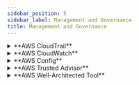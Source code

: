 ```yaml
---
sidebar_position: 5
sidebar_label: Management and Governance
title: Management and Governance
---
```


<details>
    <summary> **AWS CloudTrail** </summary>
    
    **What it is:**  
    CloudTrail is a service that **records all API calls and actions** made in your AWS account, including who made the call, what services were affected, and when.

    **Why it matters:**  
    - Provides an **audit trail** for all changes and activities
    - Helps you **detect suspicious behavior** or unauthorized access
    - Useful for **compliance reporting** and forensic analysis

    **Typical Use Cases:**
    - Investigating security incidents (e.g., who deleted a resource?)
    - Monitoring access to sensitive services (e.g., S3, IAM, SageMaker)
    - Setting up alarms on critical changes

    [Learn more](https://aws.amazon.com/cloudtrail/) 
</details>
<details>
    <summary> **AWS CloudWatch** </summary>
    
   **What it is:**  
    CloudWatch is AWS’s **central monitoring service** for metrics, logs, and alarms. It collects and tracks data from AWS services and custom sources.

    **Why it matters:**  
    - Helps you **visualize performance** (CPU, memory, latency, etc.)
    - Allows you to **set alarms** and get notified when something goes wrong
    - Enables **automated actions** (e.g., restarting instances)

    **Typical Use Cases:**
    - Monitoring model performance or resource usage in SageMaker
    - Setting alerts on Lambda failures or high error rates
    - Creating dashboards for your application’s health

    [Learn more](https://aws.amazon.com/cloudwatch/)
</details>
<details>  
    <summary> **AWS Config** </summary>
    
    **What it is:**  
    AWS Config is a **resource compliance and configuration tracking service**. It monitors changes to AWS resources and evaluates them against predefined rules.

    **Why it matters:**  
    - Provides a **timeline of resource changes**
    - Ensures your environment adheres to **security and compliance policies**
    - Supports **automatic remediation** of non-compliant resources

    **Typical Use Cases:**
    - Checking if S3 buckets are publicly accessible
    - Tracking IAM policy changes
    - Auditing the history of ML model versions or endpoints    

    [Learn more](https://aws.amazon.com/config/)
</details>
<details>
    <summary> **AWS Trusted Advisor** </summary>
    
    **What it is:**  
    Trusted Advisor is a service that **scans your AWS environment** and gives **recommendations** to help improve performance, security, fault tolerance, and cost optimization.

    **Why it matters:**  
    - Highlights **security vulnerabilities** (e.g., open ports, weak IAM policies)
    - Identifies **unused resources** to reduce cost
    - Suggests **best-practice improvements**

    **Typical Use Cases:**
    - Checking for over-provisioned EC2/SageMaker instances
    - Ensuring MFA is enabled for root accounts
    - Finding unused EBS volumes or idle load balancers

    [Learn more](https://aws.amazon.com/premiumsupport/technology/trusted-advisor/)
</details>
<details>
    <summary> **AWS Well-Architected Tool** </summary>
    
    **What it is:**  
    This is a **self-assessment tool** that helps you review and improve your architecture based on the **AWS Well-Architected Framework**, which includes 6 pillars (Operational Excellence, Security,Reliability, Cost Optimization, Performance Efficiency, Sustainability).

    **Why it matters:**  
    - Provides a **structured review** of your architecture
    - Helps you identify **risks and improvement areas**
    - Guides you in building **resilient and efficient** applications

    **Typical Use Cases:**
    - Assessing your ML/AI solution before production
    - Aligning your architecture with AWS best practices
    - Comparing designs across multiple workloads or teams

    [Learn more](https://aws.amazon.com/well-architected-tool/)
</details>
